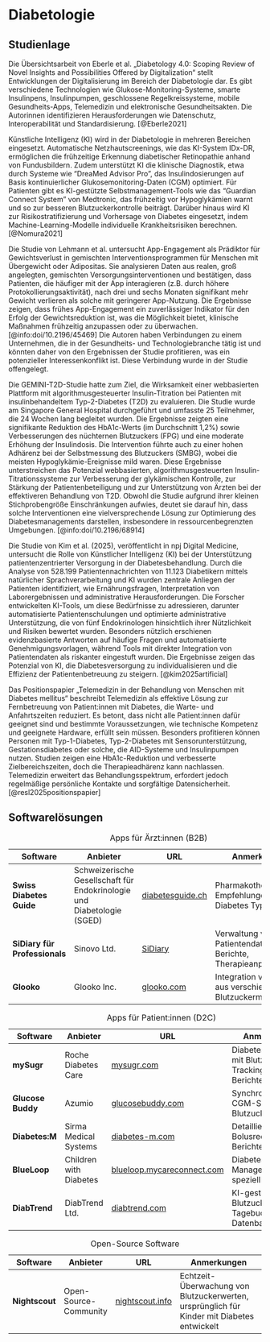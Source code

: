 # Diabetologie

## Studienlage

Die Übersichtsarbeit von Eberle et al. „Diabetology 4.0: Scoping Review of Novel Insights and Possibilities Offered by Digitalization“ stellt Entwicklungen der Digitalisierung im Bereich der Diabetologie dar. Es gibt verschiedene Technologien wie Glukose-Monitoring-Systeme, smarte Insulinpens, Insulinpumpen, geschlossene Regelkreissysteme, mobile Gesundheits-Apps, Telemedizin und elektronische Gesundheitsakten. Die Autorinnen identifizieren Herausforderungen wie Datenschutz, Interoperabilität und Standardisierung. [@Eberle2021]

Künstliche Intelligenz (KI) wird in der Diabetologie in mehreren Bereichen eingesetzt. Automatische Netzhautscreenings, wie das KI-System IDx-DR, ermöglichen die frühzeitige Erkennung diabetischer Retinopathie anhand von Fundusbildern. Zudem unterstützt KI die klinische Diagnostik, etwa durch Systeme wie "DreaMed Advisor Pro", das Insulindosierungen auf Basis kontinuierlicher Glukosemonitoring-Daten (CGM) optimiert. Für Patienten gibt es KI-gestützte Selbstmanagement-Tools wie das "Guardian Connect System" von Medtronic, das frühzeitig vor Hypoglykämien warnt und so zur besseren Blutzuckerkontrolle beiträgt. Darüber hinaus wird KI zur Risikostratifizierung und Vorhersage von Diabetes eingesetzt, indem Machine-Learning-Modelle individuelle Krankheitsrisiken berechnen. [@Nomura2021]

Die Studie von Lehmann et al. untersucht App-Engagement als Prädiktor für Gewichtsverlust in gemischten Interventionsprogrammen für Menschen mit Übergewicht oder Adipositas. Sie analysieren Daten aus realen, groß angelegten, gemischten Versorgungsinterventionen und bestätigen, dass Patienten, die häufiger mit der App interagieren (z.B. durch höhere Protokollierungsaktivität), nach drei und sechs Monaten signifikant mehr Gewicht verlieren als solche mit geringerer App-Nutzung. Die Ergebnisse zeigen, dass frühes App-Engagement ein zuverlässiger Indikator für den Erfolg der Gewichtsreduktion ist, was die Möglichkeit bietet, klinische Maßnahmen frühzeitig anzupassen oder zu überwachen. [@info:doi/10.2196/45469] Die Autoren haben Verbindungen zu einem Unternehmen, die in der Gesundheits- und Technologiebranche tätig ist und könnten daher von den Ergebnissen der Studie profitieren, was ein potenzieller Interessenkonflikt ist. Diese Verbindung wurde in der Studie offengelegt.

Die GEMINI-T2D-Studie hatte zum Ziel, die Wirksamkeit einer webbasierten Plattform mit algorithmusgesteuerter Insulin-Titration bei Patienten mit insulinbehandeltem Typ-2-Diabetes (T2D) zu evaluieren. Die Studie wurde am Singapore General Hospital durchgeführt und umfasste 25 Teilnehmer, die 24 Wochen lang begleitet wurden. Die Ergebnisse zeigten eine signifikante Reduktion des HbA1c-Werts (im Durchschnitt 1,2%) sowie Verbesserungen des nüchternen Blutzuckers (FPG) und eine moderate Erhöhung der Insulindosis. Die Intervention führte auch zu einer hohen Adhärenz bei der Selbstmessung des Blutzuckers (SMBG), wobei die meisten Hypoglykämie-Ereignisse mild waren. Diese Ergebnisse unterstreichen das Potenzial webbasierten, algorithmusgesteuerten Insulin-Titrationssysteme zur Verbesserung der glykämischen Kontrolle, zur Stärkung der Patientenbeteiligung und zur Unterstützung von Ärzten bei der effektiveren Behandlung von T2D. Obwohl die Studie aufgrund ihrer kleinen Stichprobengröße Einschränkungen aufwies, deutet sie darauf hin, dass solche Interventionen eine vielversprechende Lösung zur Optimierung des Diabetesmanagements darstellen, insbesondere in ressourcenbegrenzten Umgebungen. [@info:doi/10.2196/68914]

Die Studie von Kim et al. (2025), veröffentlicht in npj Digital Medicine, untersucht die Rolle von Künstlicher Intelligenz (KI) bei der Unterstützung patientenzentrierter Versorgung in der Diabetesbehandlung. Durch die Analyse von 528.199 Patientennachrichten von 11.123 Diabetikern mittels natürlicher Sprachverarbeitung und KI wurden zentrale Anliegen der Patienten identifiziert, wie Ernährungsfragen, Interpretation von Laborergebnissen und administrative Herausforderungen. Die Forscher entwickelten KI-Tools, um diese Bedürfnisse zu adressieren, darunter automatisierte Patientenschulungen und optimierte administrative Unterstützung, die von fünf Endokrinologen hinsichtlich ihrer Nützlichkeit und Risiken bewertet wurden. Besonders nützlich erschienen evidenzbasierte Antworten auf häufige Fragen und automatisierte Genehmigungsvorlagen, während Tools mit direkter Integration von Patientendaten als riskanter eingestuft wurden. Die Ergebnisse zeigen das Potenzial von KI, die Diabetesversorgung zu individualisieren und die Effizienz der Patientenbetreuung zu steigern. [@kim2025artificial]

Das Positionspapier „Telemedizin in der Behandlung von Menschen mit Diabetes mellitus“ beschreibt Telemedizin als effektive Lösung zur Fernbetreuung von Patient:innen mit Diabetes, die Warte- und Anfahrtszeiten reduziert. Es betont, dass nicht alle Patient:innen dafür geeignet sind und bestimmte Voraussetzungen, wie technische Kompetenz und geeignete Hardware, erfüllt sein müssen. Besonders profitieren können Personen mit Typ-1-Diabetes, Typ-2-Diabetes mit Sensorunterstützung, Gestationsdiabetes oder solche, die AID-Systeme und Insulinpumpen nutzen. Studien zeigen eine HbA1c-Reduktion und verbesserte Zielbereichszeiten, doch die Therapieadhärenz kann nachlassen. Telemedizin erweitert das Behandlungsspektrum, erfordert jedoch regelmäßige persönliche Kontakte und sorgfältige Datensicherheit. [@resl2025positionspapier]

## Softwarelösungen

| Software                  | Anbieter                                   | URL                                          | Anmerkungen                                                                                     |
|---------------------------|-------------------------------------------|----------------------------------------------|------------------------------------------------------------------------------------------------|
| **Swiss Diabetes Guide**  | Schweizerische Gesellschaft für Endokrinologie und Diabetologie (SGED) | [diabetesguide.ch](https://www.diabetesguide.ch/de/about) | Pharmakotherapie-Empfehlungen für Diabetes Typ 2                                              |
| **SiDiary für Professionals** | Sinovo Ltd.                           | [SiDiary](https://www.sidiary.de)          | Verwaltung von Patientendaten, Berichte, Therapieanpassung                                    |
| **Glooko**               | Glooko Inc.                                | [glooko.com](https://www.glooko.com)       | Integration von Daten aus verschiedenen Blutzuckermessgeräten                                 |

: Apps für Ärzt:innen (B2B)

| Software        | Anbieter                          | URL                                          | Anmerkungen                                                                                     |
|----------------|----------------------------------|----------------------------------------------|------------------------------------------------------------------------------------------------|
| **mySugr**     | Roche Diabetes Care             | [mysugr.com](https://mysugr.com)            | Diabetes-Tagebuch mit Blutzucker-Tracking und Berichten                                         |
| **Glucose Buddy** | Azumio                        | [glucosebuddy.com](https://www.glucosebuddy.com/) | Synchronisation mit CGM-Systemen, Blutzuckerprotokoll                                          |
| **Diabetes:M** | Sirma Medical Systems           | [diabetes-m.com](https://diabetes-m.com/)   | Detaillierte Analyse, Bolusrechner, Berichte                                                                                                          |
| **BlueLoop**   | Children with Diabetes         | [blueloop.mycareconnect.com](https://blueloop.mycareconnect.com/) | Diabetes-Management speziell für Kinder                                                        |
| **DiabTrend**  | DiabTrend Ltd.                  | [diabtrend.com](https://diabtrend.com/)     | KI-gestützte Blutzuckerprognose, Tagebuch, Rezept-Datenbank                                    |

: Apps für Patient:innen (D2C)

| Software        | Anbieter                          | URL                                          | Anmerkungen                                                                                     |
|----------------|----------------------------------|----------------------------------------------|------------------------------------------------------------------------------------------------|
| **Nightscout**           | Open-Source-Community                      | [nightscout.info](http://www.nightscout.info/) | Echtzeit-Überwachung von Blutzuckerwerten, ursprünglich für Kinder mit Diabetes entwickelt  |

: Open-Source Software
